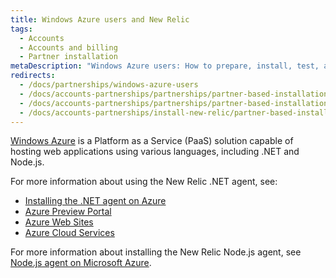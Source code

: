 ```yaml
---
title: Windows Azure users and New Relic
tags:
  - Accounts
  - Accounts and billing
  - Partner installation
metaDescription: "Windows Azure users: How to prepare, install, test, and initialize the New Relic agent."
redirects:
  - /docs/partnerships/windows-azure-users
  - /docs/accounts-partnerships/partnerships/partner-based-installation/windows-azure-users-and-new-relic
  - /docs/accounts-partnerships/partnerships/partner-based-installation/windows-azure-users-new-relic
  - /docs/accounts-partnerships/install-new-relic/partner-based-installation/windows-azure-users-new-relic
---
```


[Windows Azure](https://www.windowsazure.com/ "Link opens in a new window") is a Platform as a Service (PaaS) solution capable of hosting web applications using various languages, including .NET and Node.js.

For more information about using the New Relic .NET agent, see:

* [Installing the .NET agent on Azure](/docs/dotnet/installing-the-net-agent-on-azure)
* [Azure Preview Portal](/docs/agents/net-agent/azure-installation/azure-preview-portal)
* [Azure Web Sites](/docs/dotnet/azure-web-sites)
* [Azure Cloud Services](/docs/dotnet/azure-cloud-services)

For more information about installing the New Relic Node.js agent, see [Node.js agent on Microsoft Azure](/docs/nodejs/nodejs-agent-on-microsoft-azure).
